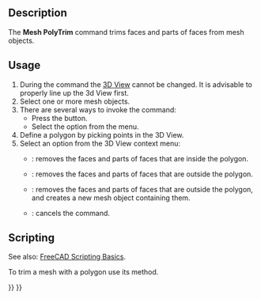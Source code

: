 <languages/>
<translate>

<!--T:1-->
{{Docnav
|[[Mesh_PolyCut|PolyCut]]
|[[Mesh_TrimByPlane|TrimByPlane]]
|[[Mesh_Workbench|Mesh]]
|IconL=Mesh_PolyCut.svg
|IconR=Mesh_TrimByPlane.svg
|IconC=Workbench_Mesh.svg
}}

<!--T:2-->
{{GuiCommand
|Name=Mesh PolyTrim
|MenuLocation=Meshes → Cutting → Trim
|Workbenches=[[Mesh_Workbench|Mesh]]
|SeeAlso=[[Mesh_PolyCut|Mesh PolyCut]], [[Mesh_TrimByPlane|Mesh TrimByPlane]]
}}

==Description== <!--T:3-->

<!--T:4-->
The '''Mesh PolyTrim''' command trims faces and parts of faces from mesh objects.

==Usage== <!--T:5-->

<!--T:6-->
# During the command the [[3D_View|3D View]] cannot be changed. It is advisable to properly line up the 3d View first.
# Select one or more mesh objects.
# There are several ways to invoke the command:
#* Press the {{Button|[[Image:Mesh_PolyTrim.svg|16px]] [[Mesh_PolyTrim|Trim]]}} button.
#* Select the {{MenuCommand|Meshes → Cutting → [[Image:Mesh_PolyTrim.svg|16px]] Trim}} option from the menu.
# Define a polygon by picking points in the 3D View.
# Select an option from the 3D View context menu:
#* {{MenuCommand|Inner}}: removes the faces and parts of faces that are inside the polygon.
#* {{MenuCommand|Outer}}: removes the faces and parts of faces that are outside the polygon.
#* {{MenuCommand|Split}}: removes the faces and parts of faces that are outside the polygon, and creates a new mesh object containing them.
#* {{MenuCommand|Cancel}}: cancels the command.

==Scripting== <!--T:8-->

<!--T:9-->
See also: [[FreeCAD_Scripting_Basics|FreeCAD Scripting Basics]].

<!--T:10-->
To trim a mesh with a polygon use its {{incode|trim}} method.

</translate>
{{Code|code=
import FreeCAD as App
import Mesh

# Create a non-parametric box-shaped mesh:
msh = App.ActiveDocument.addObject("Mesh::Feature", "Mesh")
msh.Mesh = Mesh.createBox(30, 40, 50)
msh.ViewObject.DisplayMode = "Flat Lines"

# Define some points:
p1 = App.Vector(0, 0, 0)
p2 = App.Vector(60, 0, 0)
p3 = App.Vector(60, 60, 0)

# We need to work on a copy of the msh.Mesh object:
new_msh = msh.Mesh.copy()

# Trim that copy:
new_msh.trim([p1, p2, p3], 0) # 2nd argument: 0=inner, 1=outer.

# Update msh.Mesh:
msh.Mesh = new_msh
}}
<translate>


<!--T:7-->
{{Docnav
|[[Mesh_PolyCut|PolyCut]]
|[[Mesh_TrimByPlane|TrimByPlane]]
|[[Mesh_Workbench|Mesh]]
|IconL=Mesh_PolyCut.svg
|IconR=Mesh_TrimByPlane.svg
|IconC=Workbench_Mesh.svg
}}

</translate>
{{Mesh Tools navi{{#translation:}}}}
{{Userdocnavi{{#translation:}}}}